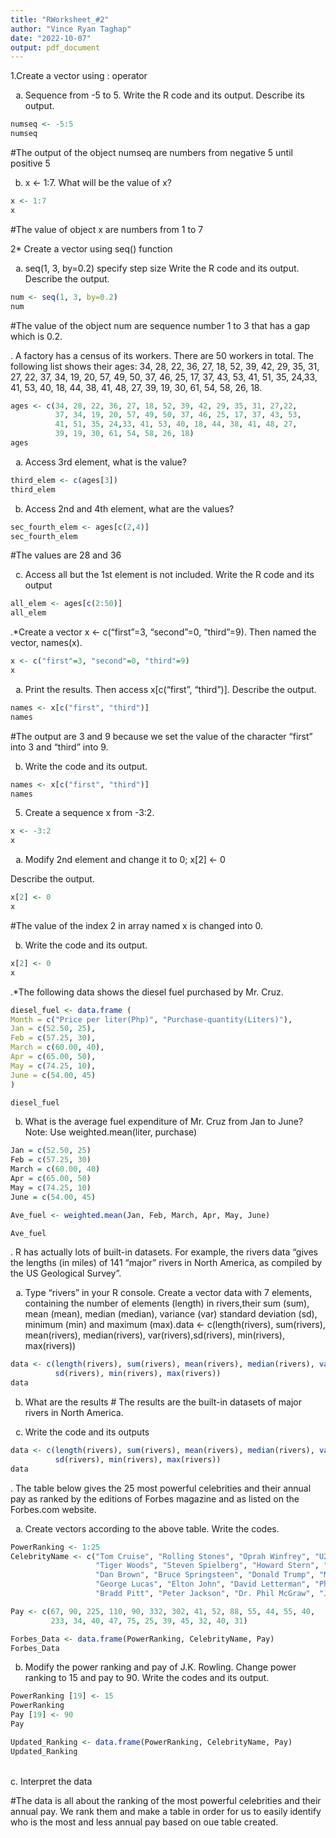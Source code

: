 ```yaml
---
title: "RWorksheet_#2"
author: "Vince Ryan Taghap"
date: "2022-10-07"
output: pdf_document
---
```




1.Create a vector using : operator

a. Sequence from -5 to 5. Write the R code and its output. Describe its output.
```r
numseq <- -5:5
numseq
```
#The output of the object numseq are numbers from negative 5 until positive 5

\hfill

b. x <- 1:7. What will be the value of x?
```r
x <- 1:7
x
```
#The value of object x are numbers from 1 to 7

\hfill\break

2* Create a vector using seq() function

a. seq(1, 3, by=0.2) specify step size
Write the R code and its output. Describe the output.

```r
num <- seq(1, 3, by=0.2)
num
``` 
#The value of the object num are sequence number 1 to 3 that has a gap which is 0.2.


\hfill\break
3. A factory has a census of its workers. There are 50 workers in total. The following
list shows their ages: 34, 28, 22, 36, 27, 18, 52, 39, 42, 29, 35, 31, 27,
22, 37, 34, 19, 20, 57, 49, 50, 37, 46, 25, 17, 37, 43, 53, 41, 51, 35,
24,33, 41, 53, 40, 18, 44, 38, 41, 48, 27, 39, 19, 30, 61, 54, 58, 26,
18.

```r
ages <- c(34, 28, 22, 36, 27, 18, 52, 39, 42, 29, 35, 31, 27,22,
          37, 34, 19, 20, 57, 49, 50, 37, 46, 25, 17, 37, 43, 53,
          41, 51, 35, 24,33, 41, 53, 40, 18, 44, 38, 41, 48, 27,
          39, 19, 30, 61, 54, 58, 26, 18)
ages

```
\hfill
a. Access 3rd element, what is the value?

```r
third_elem <- c(ages[3])
third_elem
```
\hfill
b. Access 2nd and 4th element, what are the values?

```r
sec_fourth_elem <- ages[c(2,4)]
sec_fourth_elem
```
#The values are 28 and 36
\hfill

c. Access all but the 1st element is not included. Write the R code and its output

```r
all_elem <- ages[c(2:50)]
all_elem
```
\hfill\break
4.*Create a vector x <- c("first"=3, "second"=0, "third"=9). Then named the vector,
names(x).

```r
x <- c("first"=3, "second"=0, "third"=9)
x
```
\hfill
a. Print the results. Then access x[c("first", "third")].
Describe the output.

```r
names <- x[c("first", "third")]
names
```
#The output are 3 and 9 because we set the value of the character "first" into 3 and "third" into 9.

\hfill
b. Write the code and its output.


```r
names <- x[c("first", "third")]
names
```
\hfill\break

5. Create a sequence x from -3:2.

```r
x <- -3:2
x
```
\hfill
a. Modify 2nd element and change it to 0;
  x[2] <- 0
  
  Describe the output.

```r
x[2] <- 0
x
```
#The value of the index 2 in array named x is changed into 0.

\hfill
b. Write the code and its output.

```r
x[2] <- 0
x
```

\hfill\break
6.*The following data shows the diesel fuel purchased by Mr. Cruz.

```r
diesel_fuel <- data.frame (
Month = c("Price per liter(Php)", "Purchase-quantity(Liters)"),
Jan = c(52.50, 25),
Feb = c(57.25, 30),
March = c(60.00, 40),
Apr = c(65.00, 50),
May = c(74.25, 10),
June = c(54.00, 45)
)

diesel_fuel
```
\hfill
b. What is the average fuel expenditure of Mr. Cruz from Jan to June? Note: Use weighted.mean(liter, purchase)

```r
Jan = c(52.50, 25)
Feb = c(57.25, 30)
March = c(60.00, 40)
Apr = c(65.00, 50)
May = c(74.25, 10)
June = c(54.00, 45)

Ave_fuel <- weighted.mean(Jan, Feb, March, Apr, May, June)

Ave_fuel

```
\hfill\break
7. R has actually lots of built-in datasets. For example, the rivers data “gives the lengths
(in miles) of 141 “major” rivers in North America, as compiled by the US Geological Survey”.
\hfill

a. Type “rivers” in your R console. Create a vector data with 7 elements, containing the number of elements (length) in rivers,their sum (sum), mean (mean), median (median), variance (var) standard deviation (sd), minimum (min) and maximum (max).data <- c(length(rivers), sum(rivers), mean(rivers), median(rivers), var(rivers),sd(rivers), min(rivers), max(rivers))

```r
data <- c(length(rivers), sum(rivers), mean(rivers), median(rivers), var(rivers),
          sd(rivers), min(rivers), max(rivers))
data
```

\hfill

b. What are the results
# The results are the built-in datasets of major rivers in North America.
\hfill

c. Write the code and its outputs

```r
data <- c(length(rivers), sum(rivers), mean(rivers), median(rivers), var(rivers),
          sd(rivers), min(rivers), max(rivers))
data
```
\hfill\break
8. The table below gives the 25 most powerful celebrities and their annual pay as ranked
by the editions of Forbes magazine and as listed on the Forbes.com website.
\hfill

a. Create vectors according to the above table. Write the codes.

```r
PowerRanking <- 1:25
CelebrityName <- c("Tom Cruise", "Rolling Stones", "Oprah Winfrey", "U2", 
                   "Tiger Woods", "Steven Spielberg", "Howard Stern", "50 Cent", "Cast of the sopranos",
                   "Dan Brown", "Bruce Springsteen", "Donald Trump", "Muhammad Ali", "Paul McCartney",
                   "George Lucas", "Elton John", "David Letterman", "Phil Mickelson", "J.K Rowling",
                   "Bradd Pitt", "Peter Jackson", "Dr. Phil McGraw", "Jay Lenon", "Celine Dion", "Kobe Bryant")

Pay <- c(67, 90, 225, 110, 90, 332, 302, 41, 52, 88, 55, 44, 55, 40,
         233, 34, 40, 47, 75, 25, 39, 45, 32, 40, 31)

Forbes_Data <- data.frame(PowerRanking, CelebrityName, Pay)
Forbes_Data

```
\hfill
b. Modify the power ranking and pay of J.K. Rowling. Change power ranking to 15 and pay to 90. Write the codes and its output.
 
```r
PowerRanking [19] <- 15
PowerRanking
Pay [19] <- 90
Pay

Updated_Ranking <- data.frame(PowerRanking, CelebrityName, Pay)
Updated_Ranking
```

\hfill\
c. Interpret the data

#The data is all about the ranking of the most powerful celebrities and their annual pay. We rank them and make a table in order for us to easily identify who is the most and less annual pay based on oue table created.

